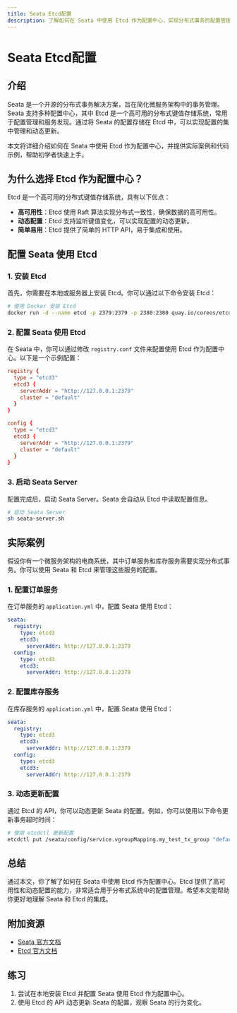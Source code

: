```yaml
---
title: Seata Etcd配置
description: 了解如何在 Seata 中使用 Etcd 作为配置中心，实现分布式事务的配置管理。
---
```


# Seata Etcd配置

## 介绍

Seata 是一个开源的分布式事务解决方案，旨在简化微服务架构中的事务管理。Seata 支持多种配置中心，其中 Etcd 是一个高可用的分布式键值存储系统，常用于配置管理和服务发现。通过将 Seata 的配置存储在 Etcd 中，可以实现配置的集中管理和动态更新。

本文将详细介绍如何在 Seata 中使用 Etcd 作为配置中心，并提供实际案例和代码示例，帮助初学者快速上手。

## 为什么选择 Etcd 作为配置中心？

Etcd 是一个高可用的分布式键值存储系统，具有以下优点：

- **高可用性**：Etcd 使用 Raft 算法实现分布式一致性，确保数据的高可用性。
- **动态配置**：Etcd 支持监听键值变化，可以实现配置的动态更新。
- **简单易用**：Etcd 提供了简单的 HTTP API，易于集成和使用。

## 配置 Seata 使用 Etcd

### 1. 安装 Etcd

首先，你需要在本地或服务器上安装 Etcd。你可以通过以下命令安装 Etcd：

```bash
# 使用 Docker 安装 Etcd
docker run -d --name etcd -p 2379:2379 -p 2380:2380 quay.io/coreos/etcd:v3.5.0
```

### 2. 配置 Seata 使用 Etcd

在 Seata 中，你可以通过修改 `registry.conf` 文件来配置使用 Etcd 作为配置中心。以下是一个示例配置：

```conf
registry {
  type = "etcd3"
  etcd3 {
    serverAddr = "http://127.0.0.1:2379"
    cluster = "default"
  }
}

config {
  type = "etcd3"
  etcd3 {
    serverAddr = "http://127.0.0.1:2379"
    cluster = "default"
  }
}
```

### 3. 启动 Seata Server

配置完成后，启动 Seata Server。Seata 会自动从 Etcd 中读取配置信息。

```bash
# 启动 Seata Server
sh seata-server.sh
```

## 实际案例

假设你有一个微服务架构的电商系统，其中订单服务和库存服务需要实现分布式事务。你可以使用 Seata 和 Etcd 来管理这些服务的配置。

### 1. 配置订单服务

在订单服务的 `application.yml` 中，配置 Seata 使用 Etcd：

```yaml
seata:
  registry:
    type: etcd3
    etcd3:
      serverAddr: http://127.0.0.1:2379
  config:
    type: etcd3
    etcd3:
      serverAddr: http://127.0.0.1:2379
```

### 2. 配置库存服务

在库存服务的 `application.yml` 中，配置 Seata 使用 Etcd：

```yaml
seata:
  registry:
    type: etcd3
    etcd3:
      serverAddr: http://127.0.0.1:2379
  config:
    type: etcd3
    etcd3:
      serverAddr: http://127.0.0.1:2379
```

### 3. 动态更新配置

通过 Etcd 的 API，你可以动态更新 Seata 的配置。例如，你可以使用以下命令更新事务超时时间：

```bash
# 使用 etcdctl 更新配置
etcdctl put /seata/config/service.vgroupMapping.my_test_tx_group "default"
```

## 总结

通过本文，你了解了如何在 Seata 中使用 Etcd 作为配置中心。Etcd 提供了高可用性和动态配置的能力，非常适合用于分布式系统中的配置管理。希望本文能帮助你更好地理解 Seata 和 Etcd 的集成。

## 附加资源

- [Seata 官方文档](https://seata.io/zh-cn/docs/)
- [Etcd 官方文档](https://etcd.io/docs/)

## 练习

1. 尝试在本地安装 Etcd 并配置 Seata 使用 Etcd 作为配置中心。
2. 使用 Etcd 的 API 动态更新 Seata 的配置，观察 Seata 的行为变化。
